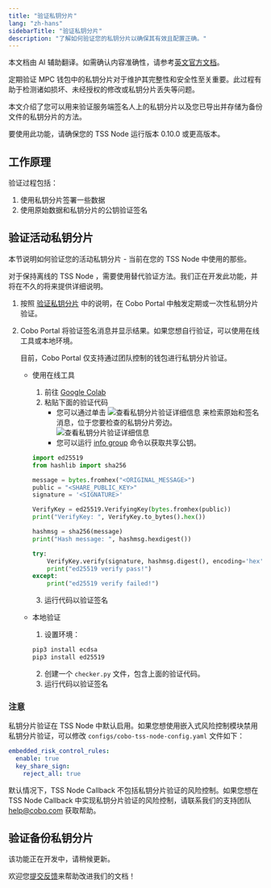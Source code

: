 ```yaml
---
title: "验证私钥分片"
lang: "zh-hans"
sidebarTitle: "验证私钥分片"
description: "了解如何验证您的私钥分片以确保其有效且配置正确。"
---
```

<Note>本文档由 AI 辅助翻译。如需确认内容准确性，请参考[英文官方文档](https://www.cobo.com/developers/v2/guides/overview/introduction)。</Note>

定期验证 MPC 钱包中的私钥分片对于维护其完整性和安全性至关重要。此过程有助于检测诸如损坏、未经授权的修改或私钥分片丢失等问题。

本文介绍了您可以用来验证服务端签名人上的私钥分片以及您已导出并存储为备份文件的私钥分片的方法。

<Note>
  要使用此功能，请确保您的 TSS Node 运行版本 0.10.0 或更高版本。
</Note>


## 工作原理

验证过程包括：
1. 使用私钥分片签署一些数据
2. 使用原始数据和私钥分片的公钥验证签名


## 验证活动私钥分片

本节说明如何验证您的活动私钥分片 - 当前在您的 TSS Node 中使用的那些。

<Note>
  对于保持离线的 TSS Node ，需要使用替代验证方法。我们正在开发此功能，并将在不久的将来提供详细说明。
</Note>


1. 按照 [验证私钥分片](https://manuals.cobo.com/cn/portal/mpc-wallets/ocw/key-share-verification) 中的说明，在 Cobo Portal 中触发定期或一次性私钥分片验证。
2. Cobo Portal 将验证签名消息并显示结果。如果您想自行验证，可以使用在线工具或本地环境。

    <Note>目前，Cobo Portal 仅支持通过团队控制的钱包进行私钥分片验证。</Note>

    - 使用在线工具
        1. 前往 [Google Colab](https://colab.research.google.com/)
        2. 粘贴下面的验证代码
            - 您可以通过单击 <img src="/v2_cn/images/guides/view-details.svg" className="icon" alt="查看私钥分片验证详细信息" /> 来检索原始和签名消息，位于您要检查的私钥分片旁边。<img src="/v2_cn/images/guides/view-verification-details.png" className="screenshot_full_screen" alt="查看私钥分片验证详细信息" />
            - 您可以运行 [info group](/v2_cn/guides/mpc-wallets/server-co-signer/appendix#info-group) 命令以获取共享公钥。

        ```python
        import ed25519
        from hashlib import sha256
        
        message = bytes.fromhex("<ORIGINAL_MESSAGE>")
        public = "<SHARE_PUBLIC_KEY>"
        signature = '<SIGNATURE>'
        
        VerifyKey = ed25519.VerifyingKey(bytes.fromhex(public))
        print("VerifyKey: ", VerifyKey.to_bytes().hex())
        
        hashmsg = sha256(message)
        print("Hash message: ", hashmsg.hexdigest())
        
        try:
            VerifyKey.verify(signature, hashmsg.digest(), encoding='hex')
            print("ed25519 verify pass!")
        except:
            print("ed25519 verify failed!")
        ```
        3. 运行代码以验证签名

    - 本地验证
        1. 设置环境：
        ```bash
        pip3 install ecdsa
        pip3 install ed25519
        ```
        2. 创建一个 `checker.py` 文件，包含上面的验证代码。
        3. 运行代码以验证签名



### 注意
私钥分片验证在 TSS Node 中默认启用。如果您想使用嵌入式风险控制模块禁用私钥分片验证，可以修改 `configs/cobo-tss-node-config.yaml` 文件如下：

```yaml
embedded_risk_control_rules:
  enable: true
  key_share_sign:
    reject_all: true
```

默认情况下，TSS Node Callback 不包括私钥分片验证的风险控制。如果您想在 TSS Node Callback 中实现私钥分片验证的风险控制，请联系我们的支持团队 <a href="mailto:help@cobo.com">help@cobo.com</a> 获取帮助。



## 验证备份私钥分片

该功能正在开发中，请稍候更新。

<Tip>欢迎您[提交反馈](https://forms.zohopublic.com/cobo/form/DocumentFeedbackForm/formperma/QvLOhxJv1_JMsJ-1dleZ8Itb_7rzN-LtgvsDdxosoVI)来帮助改进我们的文档！</Tip>
